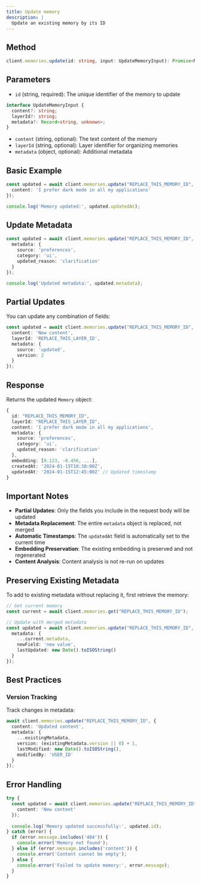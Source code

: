 ```yaml
---
title: Update memory
description: |
  Update an existing memory by its ID
---
```


## Method

```typescript
client.memories.update(id: string, input: UpdateMemoryInput): Promise<Memory>
```

## Parameters

- `id` (string, required): The unique identifier of the memory to update

```typescript
interface UpdateMemoryInput {
  content?: string;
  layerId?: string;
  metadata?: Record<string, unknown>;
}
```

- `content` (string, optional): The text content of the memory
- `layerId` (string, optional): Layer identifier for organizing memories
- `metadata` (object, optional): Additional metadata

## Basic Example

```typescript
const updated = await client.memories.update("REPLACE_THIS_MEMORY_ID", {
  content: 'I prefer dark mode in all my applications'
});

console.log('Memory updated:', updated.updatedAt);
```

## Update Metadata

```typescript
const updated = await client.memories.update("REPLACE_THIS_MEMORY_ID", {
  metadata: {
    source: 'preferences',
    category: 'ui',
    updated_reason: 'clarification'
  }
});

console.log('Updated metadata:', updated.metadata);
```

## Partial Updates

You can update any combination of fields:

```typescript
const updated = await client.memories.update("REPLACE_THIS_MEMORY_ID", {
  content: 'New content',
  layerId: 'REPLACE_THIS_LAYER_ID',
  metadata: {
    source: 'updated',
    version: 2
  }
});
```

## Response

Returns the updated `Memory` object:

```typescript
{
  id: "REPLACE_THIS_MEMORY_ID",
  layerId: "REPLACE_THIS_LAYER_ID",
  content: 'I prefer dark mode in all my applications',
  metadata: {
    source: 'preferences',
    category: 'ui',
    updated_reason: 'clarification'
  },
  embedding: [0.123, -0.456, ...],
  createdAt: '2024-01-15T10:30:00Z',
  updatedAt: '2024-01-15T12:45:00Z' // Updated timestamp
}
```

## Important Notes

- **Partial Updates**: Only the fields you include in the request body will be updated
- **Metadata Replacement**: The entire `metadata` object is replaced, not merged
- **Automatic Timestamps**: The `updatedAt` field is automatically set to the current time
- **Embedding Preservation**: The existing embedding is preserved and not regenerated
- **Content Analysis**: Content analysis is not re-run on updates

## Preserving Existing Metadata

To add to existing metadata without replacing it, first retrieve the memory:

```typescript
// Get current memory
const current = await client.memories.get("REPLACE_THIS_MEMORY_ID");

// Update with merged metadata
const updated = await client.memories.update("REPLACE_THIS_MEMORY_ID", {
  metadata: {
    ...current.metadata,
    newField: 'new value',
    lastUpdated: new Date().toISOString()
  }
});
```

## Best Practices

### Version Tracking

Track changes in metadata:

```typescript
await client.memories.update("REPLACE_THIS_MEMORY_ID", {
  content: 'Updated content',
  metadata: {
    ...existingMetadata,
    version: (existingMetadata.version || 0) + 1,
    lastModified: new Date().toISOString(),
    modifiedBy: 'USER_ID'
  }
});
```

## Error Handling

```typescript
try {
  const updated = await client.memories.update("REPLACE_THIS_MEMORY_ID", {
    content: 'New content'
  });
  
  console.log('Memory updated successfully:', updated.id);
} catch (error) {
  if (error.message.includes('404')) {
    console.error('Memory not found');
  } else if (error.message.includes('content')) {
    console.error('Content cannot be empty');
  } else {
    console.error('Failed to update memory:', error.message);
  }
}
``` 